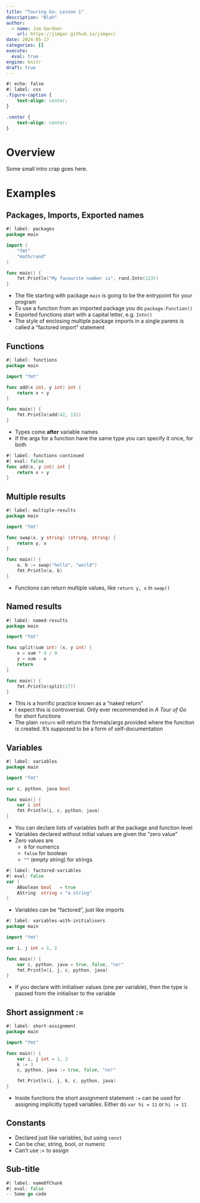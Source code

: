 ```yaml
---
title: "Touring Go: Lesson 1"
description: "Blah"
author:
  - name: Jim Gardner
    url: https://jimgar.github.io/jimgar/
date: 2024-05-17
categories: []
execute:
  eval: true
engine: knitr
draft: true
---
```


```css
#| echo: false
#| label: css
.figure-caption {
    text-align: center;
}

.center {
    text-align: center;
}
```

# Overview

Some small intro crap goes here.

# Examples

## Packages, Imports, Exported names

```go
#| label: packages 
package main

import (
    "fmt"
    "math/rand"
)

func main() {
    fmt.Println("My favourite number is", rand.Intn(123))
}
```

- The file starting with package `main` is going to be the entrypoint for your program
- To use a function from an imported package you do `package.Function()`
- Exported functions start with a capital letter, e.g. `Intn()`
- The style of enclosing multiple package imports in a single parens is called a "factored import" statement

## Functions

```go
#| label: functions
package main

import "fmt"

func add(x int, y int) int {
    return x + y
}

func main() {
    fmt.Println(add(42, 13))
}
```

- Types come **after** variable names
- If the args for a function have the same type you can specify it once, for both
 
```go
#| label: functions-continued
#| eval: false
func add(x, y int) int {
	return x + y
}
```

## Multiple results

```go
#| label: multiple-results
package main

import "fmt"

func swap(x, y string) (string, string) {
	return y, x
}

func main() {
	a, b := swap("hello", "world")
	fmt.Println(a, b)
}
```

- Functions can return multiple values, like `return y, x` in `swap()`

## Named results

```go
#| label: named-results
package main

import "fmt"

func split(sum int) (x, y int) {
	x = sum * 4 / 9
	y = sum - x
	return
}

func main() {
	fmt.Println(split(17))
}
```

- This is a horrific practice known as a "naked return"
- I expect this is controversial. Only ever recommended in *A Tour of Go* for short functions
- The plain `return` will return the formals/args provided where the function is created. It's supposed to be a form of self-documentation

## Variables

```go
#| label: variables
package main

import "fmt"

var c, python, java bool

func main() {
	var i int
	fmt.Println(i, c, python, java)
}
```

- You can declare lists of variables both at the package and function level
- Variables declared without initial values are given the "zero value"
- Zero values are
  - `0` for numerics
  - `false` for boolean
  - `""` (empty string) for strings

```go
#| label: factored-variables
#| eval: false
var (
    ABoolean bool   = true
    AString  string = "a string"
)
```

- Variables can be "factored", just like imports


```go
#| label: variables-with-initialisers
package main

import "fmt"

var i, j int = 1, 2

func main() {
	var c, python, java = true, false, "no!"
	fmt.Println(i, j, c, python, java)
}
```

- If you declare with initialiser values (one per variable), then the type is passed from the initialiser to the variable

## Short assignment :=

```go
#| label: short-assignment
package main

import "fmt"

func main() {
	var i, j int = 1, 2
	k := 3
	c, python, java := true, false, "no!"

	fmt.Println(i, j, k, c, python, java)
}
```

- Inside functions the short assignment statement `:=` can be used for assigning implicitly typed variables. Either do `var hi = 11` or `hi := 11` 

## Constants

- Declared just like variables, but using `const`
- Can be char, string, bool, or numeric
- Can't use := to assign


## Sub-title

```go
#| label: nameOfChunk
#| eval: false
-- Some go code
```
